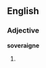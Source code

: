 ==English==

===Adjective===
'''soveraigne'''

# {{archaic}} {{alternative spelling of|[[sovereign]]}}